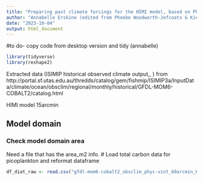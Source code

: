 ```yaml
---
title: "Preparing past climate forcings for the HIMI model, based on Phoebe and Kieran's tutorial"
author: "Annabelle Erskine (edited from Phoebe Woodworth-Jefcoats & Kieran Murphy)"
date: "2023-10-04"
output: html_document
---
```

#to do- copy code from desktop version and tidy (annabelle)
```r
library(tidyverse)
library(reshape2)
```

Extracted data (ISIMIP historical observed climate output,, ) from http://portal.sf.utas.edu.au/thredds/catalog/gem/fishmip/ISIMIP3a/InputData/climate/ocean/obsclim/regional/monthly/historical/GFDL-MOM6-COBALT2/catalog.html

HIMI model
15arcmin

## Model domain

### Check model domain area

Need a file that has the area_m2 info.
# Load total carbon data for picoplankton and reformat dataframe

```r
df_diat_raw <- read.csv("gfdl-mom6-cobalt2_obsclim_phyc-vint_60arcmin_HIMI_monthly_1961_2010.csv")

```

